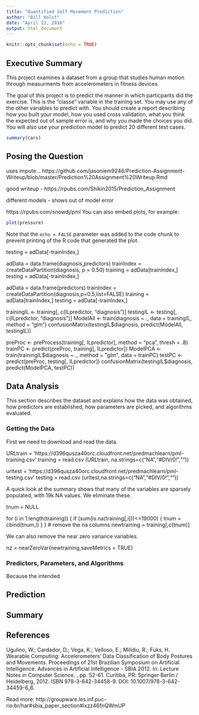 ```yaml
---
title: "Quantified Self Movement Prediction"
author: "Bill Holst"
date: "April 12, 2016"
output: html_document
---
```


```r
knitr::opts_chunk$set(echo = TRUE)
```

## Executive Summary

This project examines a dataset from a group that studies human motion through measurments from accelerometers in fitness devices. 

The goal of this project is to predict the manner in which particpants did the exercise. This is the "classe" variable in the training set. You may use any of the other variables to predict with. You should create a report describing how you built your model, how you used cross validation, what you think the expected out of sample error is, and why you made the choices you did. You will also use your prediction model to predict 20 different test cases.
```r
summary(cars)
```

## Posing the Question

uses impute...
https://github.com/jasoniem9246/Prediction-Assignment-Writeup/blob/master/Prediction%20Assignment%20Writeup.Rmd

good writeup - https://rpubs.com/Shikin2015/Prediction_Assignment


different models - shows out of model error

https://rpubs.com/snowdj/pml
You can also embed plots, for example:

```r
plot(pressure)
```

Note that the `echo = FALSE` parameter was added to the code chunk to prevent printing of the R code that generated the plot.


testing = adData[-trainIndex,]

adData = data.frame(diagnosis,predictors)
trainIndex = createDataPartition(diagnosis, p = 0.50)
training = adData[trainIndex,]
testing = adData[-trainIndex,]

adData = data.frame(predictors)
trainIndex = createDataPartition(diagnosis,p=0.5,list=FALSE)
training = adData[trainIndex,]
testing = adData[-trainIndex,]

trainingIL <- training[, c(ILpredictor, "diagnosis")]
testingIL <- testing[, c(ILpredictor, "diagnosis")]
ModelAll <- train(diagnosis ~ ., data = trainingIL, method = "glm")
confusionMatrix(testingIL$diagnosis, predict(ModelAll, testingIL))

preProc <- preProcess(training[, ILpredictor], method = "pca", thresh = .8)
trainPC <- predict(preProc, training[, ILpredictor])
ModelPCA <- train(trainingIL$diagnosis ~ ., method = "glm", data = trainPC)
testPC <- predict(preProc, testing[, ILpredictor])
confusionMatrix(testingIL$diagnosis, predict(ModelPCA, testPC))

## Data Analysis

This section describes the dataset and explains how the data was obtained, how predictors are established, how parameters are picked, and algorithms evaluated.

### Getting the Data

First we need to download and read the data.

URLtrain = 'https://d396qusza40orc.cloudfront.net/predmachlearn/pml-training.csv'
training = read.csv (URLtrain, na.strings=c("NA","#DIV/0!",""))



urltest = 'https://d396qusza40orc.cloudfront.net/predmachlearn/pml-testing.csv'
testing = read.csv (urltest,na.strings=c("NA","#DIV/0!",""))

A quick look at the summary shows that many of the variables are sparsely populated, with 19k NA values. We eliminate these.

tnum = NULL

for (i in 1:length(training)) {
  if (sum(is.na(training[,i]))<=19000) {
    tnum = cbind(tnum,i) 
  }
}
# remove the na columns
newtraining = training[,c(tnum)]

We can also remove the near zero variance variables.

nz = nearZeroVar(newtraining,saveMetrics = TRUE)


### Predictors, Parameters, and Algorithms

Because the intended 

## Prediction

## Summary

## References

Ugulino, W.; Cardador, D.; Vega, K.; Velloso, E.; Milidiu, R.; Fuks, H. Wearable Computing: Accelerometers' Data Classification of Body Postures and Movements. Proceedings of 21st Brazilian Symposium on Artificial Intelligence. Advances in Artificial Intelligence - SBIA 2012. In: Lecture Notes in Computer Science. , pp. 52-61. Curitiba, PR: Springer Berlin / Heidelberg, 2012. ISBN 978-3-642-34458-9. DOI: 10.1007/978-3-642-34459-6_6. 

Read more: http://groupware.les.inf.puc-rio.br/har#sbia_paper_section#ixzz46fnQWmUP
